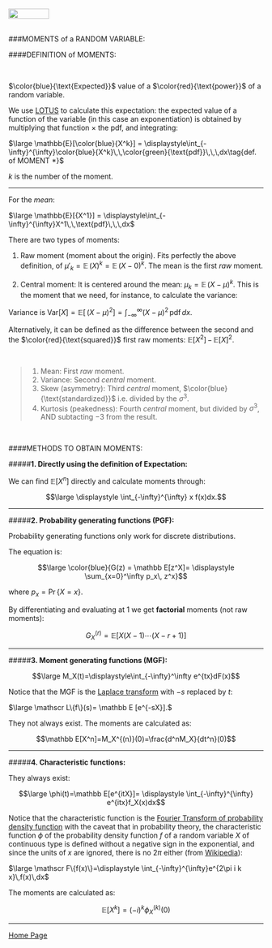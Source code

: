 <br>
<a href="http://rinterested.github.io/statistics/index.html">
<img HEIGHT="20" WIDTH="80" src="https://cloud.githubusercontent.com/assets/9312897/10556783/a27a26fa-745c-11e5-9b1a-2d5bd737387a.PNG"></a>
<br><br>

###MOMENTS of a RANDOM VARIABLE:
<br>

####DEFINITION of MOMENTS:

<br>

$\color{blue}{\text{Expected}}$ value of a $\color{red}{\text{power}}$ of a random variable.

We use [LOTUS](https://en.wikipedia.org/wiki/Law_of_the_unconscious_statistician) to calculate this expectation: the expected value of a function of the variable (in this case an exponentiation) is obtained by multiplying that function $\times$ the pdf, and integrating:

$\large \mathbb{E}[\color{blue}{X^k}] = \displaystyle\int_{-\infty}^{\infty}\color{blue}{X^k}\,\,\color{green}{\text{pdf}}\,\,\,dx\tag{def. of MOMENT *}$

$k$ is the number of the moment. 

---

For the *mean*:

$\large \mathbb{E}[{X^1}] = \displaystyle\int_{-\infty}^{\infty}X^1\,\,\text{pdf}\,\,\,dx$

There are two types of moments:

1. Raw moment (moment about the origin). Fits perfectly the above definition, of $\mu'_k=\mathbb{E}\,(X)^k= \mathbb{E}\,(X-0)^k$. The mean is the first *raw* moment.

2. Central moment: It is centered around the mean: $\mu_k=\mathbb{E}\,(X-\mu)^k$. This is the moment that we need, for instance, to calculate the variance:

Variance is $\mathrm{Var}[X] = \mathbb{E}\left [ \,(X-\mu)^2 \right ] = \displaystyle\int_{-\infty}^{\infty} (X-\mu)^2 \, \text{pdf}\,dx$.

Alternatively, it can be defined as the difference between the second and the $\color{red}{\text{squared}}$ first raw moments: $\mathbb{E}[X^2]\,-\,\mathbb{E}[X]^2.$

<br>

>1. Mean: First *raw* moment.
2. Variance: Second *central* moment.
3. Skew (asymmetry): Third *central* moment, $\color{blue}{\text{standardized}}$ i.e. divided by the $\sigma^3$.
4. Kurtosis (peakedness): Fourth *central* moment, but divided by $\sigma^3$, AND subtacting $-3$ from the result.

<br>

####METHODS TO OBTAIN MOMENTS:
<br>

#####**1. Directly using the definition of Expectation:**

We can find $\mathbb E[X^n]$ directly and calculate moments through:

$$\large \displaystyle \int_{-\infty}^{\infty} x f(x)dx.$$

---

#####**2. Probability generating functions (PGF):**

Probability generating functions only work for discrete distributions.

The equation is:

$$\large \color{blue}{G(z) = \mathbb E[z^X]= \displaystyle \sum_{x=0}^\infty p_x\, z^x}$$

where $p_x = \Pr\{X=x\}.$

By differentiating and evaluating at $1$ we get **factorial** moments (not raw moments):

$$G_X^{(r)}=\mathbb E[X(X-1)\cdots(X-r+1)]$$

---

#####**3. Moment generating functions (MGF):**

$$\large M_X(t)=\displaystyle\int_{-\infty}^\infty e^{tx}dF(x)$$

Notice that the MGF is the [Laplace transform](https://en.wikipedia.org/wiki/Laplace_transform#Probability_theory) with $-s$ replaced by $t$:

$\large \mathscr L\{f\}(s)= \mathbb E [e^{-sX}].$

They not always exist. The moments are calculated as:

$$\mathbb E[X^n]=M_X^{(n)}(0)=\frac{d^nM_X}{dt^n}(0)$$

---

#####**4. Characteristic functions:**

They always exist:

$$\large \phi(t)=\mathbb E[e^{itX}]= \displaystyle \int_{-\infty}^{\infty} e^{itx}f_X(x)dx$$

Notice that the characteristic function is the [Fourier Transform of probability density function](https://en.wikipedia.org/wiki/Characteristic_function_(probability_theory)) with the caveat that in probability theory, the characteristic function $\displaystyle \phi$  of the probability density function $\displaystyle f$ of a random variable $\displaystyle X$ of continuous type is defined without a negative sign in the exponential, and since the units of $\displaystyle x$ are ignored, there is no $\displaystyle 2\pi$ either (from [Wikipedia](https://en.wikipedia.org/wiki/Fourier_transform#Units_and_Duality)):

$\large \mathscr F\{f(x)\}=\displaystyle \int_{-\infty}^{\infty}e^{2\pi i k x}\,f(x)\,dx$

The moments are calculated as:

$$\mathbb E[X^k]=(-i)^k\phi_X^{(k)}(0)$$


---

<a href="http://rinterested.github.io/statistics/index.html">Home Page</a>
